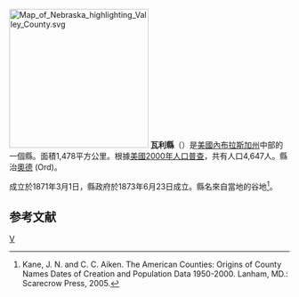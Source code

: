 {{noteTA
|T=zh-hans:瓦利县 (内布拉斯加州);zh-hk:瓦利縣 (內布拉斯加州);zh-tw:瓦利郡 (內布拉斯加州);
}}
{{Otheruses|瓦利縣|subject=美國內布拉斯加州的一個縣|other=同名的縣}}
[[File:Map_of_Nebraska_highlighting_Valley_County.svg|250px]]
'''瓦利縣'''（{{lang-en|Valley County}}）是[[美國|美國]][[內布拉斯加州|內布拉斯加州]]中部的一個縣。面積1,478平方公里。根據[[美國2000年人口普查|美國2000年人口普查]]，共有人口4,647人。縣治[[奧德_(內布拉斯加州)|奧德]] (Ord)。

成立於1871年3月1日，縣政府於1873年6月23日成立。縣名來自當地的谷地<ref>Kane, J. N. and C. C. Aiken. The American Counties: Origins of County Names Dates of Creation and Population Data 1950-2000. Lanham, MD.: Scarecrow Press, 2005.</ref>。

==参考文献==
<div class="references-small">
<references />
</div>

{{內布拉斯加州}}

[[Category:内布拉斯加州行政区划|V]]